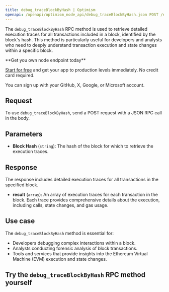 ---
title: debug_traceBlockByHash | Optimism
openapi: /openapi/optimism_node_api/debug_traceBlockByHash.json POST /efb0a5eccd2caa5135eb54eba6f7f300
---

The `debug_traceBlockByHash` RPC method is used to retrieve detailed execution traces for all transactions included in a block, identified by the block's hash. This method is particularly useful for developers and analysts who need to deeply understand transaction execution and state changes within a specific block.

<Check>
**Get you own node endpoint today**

[Start for free](https://console.chainstack.com/) and get your app to production levels immediately. No credit card required.

You can sign up with your GitHub, X, Google, or Microsoft account.
</Check>


## Request

To use `debug_traceBlockByHash`, send a POST request with a JSON RPC call in the body.

## Parameters

* **Block Hash** (`string`): The hash of the block for which to retrieve the execution traces.

## Response

The response includes detailed execution traces for all transactions in the specified block.

* **result** (`array`): An array of execution traces for each transaction in the block. Each trace provides comprehensive details about the execution, including calls, state changes, and gas usage.

## Use case

The `debug_traceBlockByHash` method is essential for:

* Developers debugging complex interactions within a block.
* Analysts conducting forensic analysis of block transactions.
* Tools and services that provide insights into the Ethereum Virtual Machine (EVM) execution and state changes.

## Try the `debug_traceBlockByHash` RPC method yourself